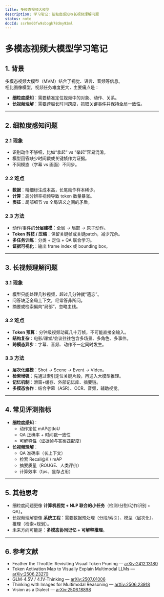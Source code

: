```yaml
---
title: 多模态视频大模型
description: 学习笔记：细粒度感知与长视频理解问题
status: note
docId: ssrhm03fw9sbogk78dmy92ml
---
```


# 多模态视频大模型学习笔记

## 1. 背景

多模态视频大模型（MVM）结合了视觉、语言、音频等信息。  
相比图像模型，视频任务难度更大，主要痛点是：

- **细粒度感知**：需要精准定位视频中的对象、动作、关系。
- **长视频理解**：需要跨越长时间跨度，抓取关键事件并保持全局一致性。

---

## 2. 细粒度感知问题

### 2.1 现象

- 识别动作不够细，比如“拿起” vs “举起”容易混淆。
- 模型回答缺少时间戳或关键帧作为证据。
- 不同模态（字幕 vs 画面）不同步。

### 2.2 难点

- **数据**：精细标注成本高，长尾动作样本稀少。
- **计算**：高分辨率视频导致 token 数量暴涨。
- **表征**：局部细节 vs 全局语义之间的矛盾。

### 2.3 方法

- 动作/事件的**分层建模**：全局 -> 局部 -> 原子动作。
- **Token 剪枝 / 压缩**：保留关键帧或关键patch，减少冗余。
- **多任务训练**：分类 + 定位 + QA 联合学习。
- **证据可视化**：输出 frame index 或 bounding box。

---

## 3. 长视频理解问题

### 3.1 现象

- 模型只能处理几秒视频，超过几分钟就“遗忘”。
- 问答缺乏全局上下文，经常答非所问。
- 摘要或检索偏向“局部”，忽略主线。

### 3.2 难点

- **Token 预算**：分钟级视频动辄几十万帧，不可能直接全输入。
- **结构复杂**：电影/课堂/会议往往包含多场景、多角色、多事件。
- **跨模态异步**：字幕、音频、动作不一定同时发生。

### 3.3 方法

- **层次化建模**：Shot → Scene → Event → Video。
- **检索增强**：先通过索引定位关键片段，再送入大模型推理。
- **记忆机制**：滑窗+缓存、外部记忆库、摘要链。
- **多模态协作**：结合字幕（ASR）、OCR、音频，辅助视觉。

---

## 4. 常见评测指标

- **细粒度感知**：
  - 动作定位 mAP@tIoU
  - QA 正确率 + 时间戳一致性
  - 可解释性（证据帧与答案匹配度）
- **长视频理解**：
  - QA 准确率（长上下文）
  - 检索 Recall@K / mAP
  - 摘要质量（ROUGE、人类评价）
  - 计算效率（fps、显存占用）

---

## 5. 其他思考

- 细粒度问题更像 **计算机视觉 + NLP 联合的小任务**（检测/分割/动作识别 + QA）。
- 长视频理解更像 **系统工程**：需要数据预处理（分段/索引）、模型（层次化）、推理（检索+规划）。
- 未来方向可能是：**多模态协同记忆 + 可解释推理**。

---

## 6. 参考文献

- Feather the Throttle: Revisiting Visual Token Pruning — [arXiv:2412.13180](https://arxiv.org/abs/2412.13180)
- Token Activation Map to Visually Explain Multimodal LLMs — [arXiv:2506.23270](https://arxiv.org/abs/2506.23270)
- GLM-4.5V / 4.1V-Thinking — [arXiv:2507.01006](https://arxiv.org/abs/2507.01006)
- Thinking with Images for Multimodal Reasoning — [arXiv:2506.23918](https://arxiv.org/abs/2506.23918)
- Vision as a Dialect — [arXiv:2506.18898](https://arxiv.org/abs/2506.18898)
